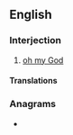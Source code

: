 ==English==

===Interjection===
{{en-interj|head=[[oh]] [[my]]!}}

# {{lb|en|idiomatic|euphemistic|mainly|_|US|and|Canada}} [[oh my God]]

====Translations====
{{trans-see|good heavens}}

===Anagrams===
* {{anagrams|en|a=hmoy|homy}}